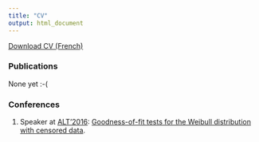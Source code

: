 ```yaml
---
title: "CV"
output: html_document
---
```



<a href="CV.pdf#" class="download" title="Download CV as PDF">Download CV (French)</a>			

### Publications

None yet :-(

### Conferences

1. Speaker at [ALT'2016](http://alt2016.sciencesconf.org/): [Goodness-of-fit tests for the Weibull distribution with censored data](http://alt2016.sciencesconf.org/95128).
